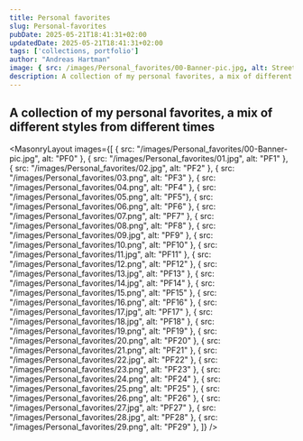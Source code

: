 ```yaml
---
title: Personal favorites
slug: Personal-favorites
pubDate: 2025-05-21T18:41:31+02:00
updatedDate: 2025-05-21T18:41:31+02:00
tags: ['collections, portfolio']
author: "Andreas Hartman"
image: { src: /images/Personal_favorites/00-Banner-pic.jpg, alt: Streetcat, positionx: 30%, positiony: 20%}
description: A collection of my personal favorites, a mix of different styles from different times.
---
```


A collection of my personal favorites, a mix of different styles from different times
---

<MasonryLayout images={[
    { src: "/images/Personal_favorites/00-Banner-pic.jpg", alt: "PF0" },
    { src: "/images/Personal_favorites/01.jpg", alt: "PF1" },
    { src: "/images/Personal_favorites/02.jpg", alt: "PF2" },
    { src: "/images/Personal_favorites/03.png", alt: "PF3" },
    { src: "/images/Personal_favorites/04.png", alt: "PF4" },
    { src: "/images/Personal_favorites/05.png", alt: "PF5"},
    { src: "/images/Personal_favorites/06.png", alt: "PF6" },
    { src: "/images/Personal_favorites/07.png", alt: "PF7" },
    { src: "/images/Personal_favorites/08.png", alt: "PF8" },
    { src: "/images/Personal_favorites/09.jpg", alt: "PF9" },
    { src: "/images/Personal_favorites/10.png", alt: "PF10" },
    { src: "/images/Personal_favorites/11.jpg", alt: "PF11" },
    { src: "/images/Personal_favorites/12.png", alt: "PF12" },
    { src: "/images/Personal_favorites/13.jpg", alt: "PF13" },
    { src: "/images/Personal_favorites/14.jpg", alt: "PF14" },
    { src: "/images/Personal_favorites/15.png", alt: "PF15" },
    { src: "/images/Personal_favorites/16.png", alt: "PF16" },
    { src: "/images/Personal_favorites/17.jpg", alt: "PF17" },
    { src: "/images/Personal_favorites/18.jpg", alt: "PF18" },
    { src: "/images/Personal_favorites/19.png", alt: "PF19" },
    { src: "/images/Personal_favorites/20.png", alt: "PF20" },
    { src: "/images/Personal_favorites/21.png", alt: "PF21" },
    { src: "/images/Personal_favorites/22.jpg", alt: "PF22" },
    { src: "/images/Personal_favorites/23.png", alt: "PF23" },
    { src: "/images/Personal_favorites/24.png", alt: "PF24" },
    { src: "/images/Personal_favorites/25.png", alt: "PF25" },
    { src: "/images/Personal_favorites/26.png", alt: "PF26" },
    { src: "/images/Personal_favorites/27.jpg", alt: "PF27" },
    { src: "/images/Personal_favorites/28.jpg", alt: "PF28" },
    { src: "/images/Personal_favorites/29.png", alt: "PF29" },
]} />